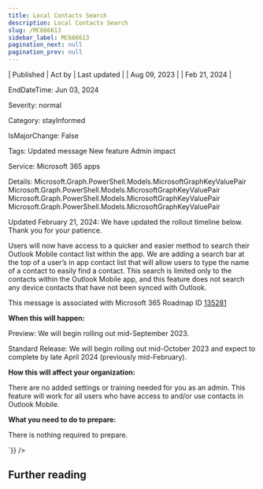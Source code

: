 ```yaml
---
title: Local Contacts Search
description: Local Contacts Search
slug: /MC666613
sidebar_label: MC666613
pagination_next: null
pagination_prev: null
---
```



| Published | Act by | Last updated |
| Aug 09, 2023 |  | Feb 21, 2024 |

EndDateTime: Jun 03, 2024

Severity: normal

Category: stayInformed

IsMajorChange: False

Tags: Updated message New feature Admin impact

Service: Microsoft 365 apps

Details: Microsoft.Graph.PowerShell.Models.MicrosoftGraphKeyValuePair Microsoft.Graph.PowerShell.Models.MicrosoftGraphKeyValuePair Microsoft.Graph.PowerShell.Models.MicrosoftGraphKeyValuePair Microsoft.Graph.PowerShell.Models.MicrosoftGraphKeyValuePair

<div dangerouslySetInnerHTML={{__html:`
<p style="">Updated February 21, 2024: We have updated the rollout timeline below. Thank you for your patience.</p><p style="">Users will now have access to a quicker and easier method to search their Outlook Mobile contact list within the app. We are adding a search bar at the top of a user’s in app contact list that will allow users to type the name of a contact to easily find a contact. This search is limited only to the contacts within the Outlook Mobile app, and this feature does not search any device contacts that have not been synced with Outlook.&nbsp;</p>
<p>This message is associated with Microsoft 365 Roadmap ID <a href="https://www.microsoft.com/microsoft-365/roadmap?filters=&amp;searchterms=135281" target="_blank">135281</a></p>
<p><b>When this will happen:</b></p>

<p>Preview: We will begin rolling out mid-September 2023.<br></p><p>Standard Release: We will begin rolling out mid-October 2023 and expect to complete by late April 2024 (previously mid-February).</p>

<p><b>How this will affect your organization:</b></p>

<p>There are no added settings or training needed for you as an admin. This feature will work for all users who have access to and/or use contacts in Outlook Mobile.&nbsp;</p>
<p><b>What you need to do to prepare:</b></p>
<p>There is nothing required to prepare.</p>
`}} />

## Further reading
